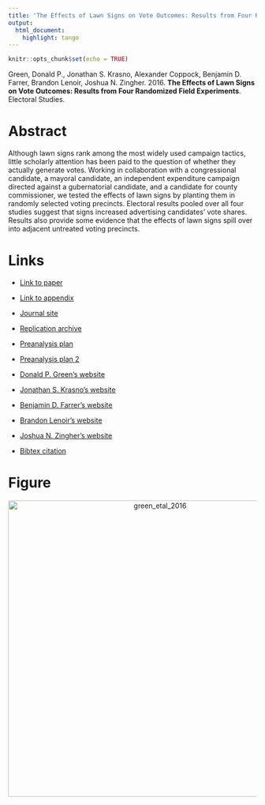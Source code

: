 ```yaml
---
title: 'The Effects of Lawn Signs on Vote Outcomes: Results from Four Randomized Field Experiments'
output:
  html_document:
    highlight: tango
---
```


```r
knitr::opts_chunk$set(echo = TRUE)
```

Green, Donald P., Jonathan S. Krasno, Alexander Coppock, Benjamin D. Farrer, Brandon Lenoir, Joshua N. Zingher. 2016. <b>The Effects of Lawn Signs on Vote Outcomes: Results from Four Randomized Field Experiments</b>. Electoral Studies.

# Abstract
Although lawn signs rank among the most widely used campaign tactics, little scholarly attention has been paid to the question of whether they actually generate votes. Working in collaboration with a congressional candidate, a mayoral candidate, an independent expenditure campaign directed against a gubernatorial candidate, and a candidate for county commissioner, we tested the effects of lawn signs by planting them in randomly selected voting precincts. Electoral results pooled over all four studies suggest that signs increased advertising candidates' vote shares. Results also provide some evidence that the effects of lawn signs spill over into adjacent untreated voting precincts.

# Links
 - <a href='green_etal_2016.pdf' target='_blank'>Link to paper</a>
 - <a href='green_etal_2016_appendix.pdf'target='_blank'>Link to appendix</a>
 - <a href='https://doi.org/10.7910/DVN/29984'target='_blank'>Journal site</a>
 - <a href='https://doi.org/10.7910/DVN/K2TLDB'target='_blank'>Replication archive</a>
 - <a href='https://osf.io/umysq'target='_blank'>Preanalysis plan</a>
 - <a href='https://osf.io/ejfgk'target='_blank'>Preanalysis plan 2</a>

 - <a href= 'http://www.donaldgreen.com/' target='_blank'>Donald P. Green's website</a>
 - <a href= 'https://www.binghamton.edu/political-science/people/faculty/jonathan-krasno.html' target='_blank'>Jonathan S. Krasno's website</a>
 - <a href= 'https://sites.google.com/a/binghamton.edu/benfarrer/home' target='_blank'>Benjamin D. Farrer's website</a>
 - <a href= 'http://www.highpoint.edu/presskit/2015/06/18/dr-brandon-lenoir-political-science-and-communication/' target='_blank'>Brandon Lenoir's website</a>
 - <a href= 'https://fs.wp.odu.edu/jzingher/' target='_blank'>Joshua N. Zingher's website</a>
 - <a href='green_etal_2016.bib'target='_blank'>Bibtex citation</a>

# Figure
<center><img src="display_figures/green_etal_2016_display.png" alt="green_etal_2016" width="600"></center>